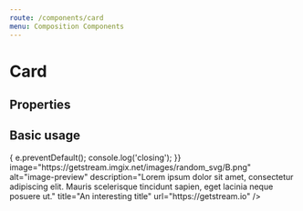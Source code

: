```yaml
---
route: /components/card
menu: Composition Components
---
```



# Card

## Properties

<Props of={Card} />

## Basic usage

<Playground>
  <Card
    handleClose={(e) => {
      e.preventDefault();
      console.log('closing');
    }}
    image="https://getstream.imgix.net/images/random_svg/B.png"
    alt="image-preview"
    description="Lorem ipsum dolor sit amet, consectetur adipiscing elit. Mauris scelerisque tincidunt sapien, eget lacinia neque posuere ut."
    title="An interesting title"
    url="https://getstream.io"
  />
</Playground>
